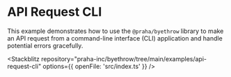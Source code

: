 
# API Request CLI <SourceCode href="https://github.com/praha-inc/byethrow/tree/main/examples/api-request-cli" />

This example demonstrates how to use the `@praha/byethrow` library to make an API request from a command-line interface (CLI) application and handle potential errors gracefully.

<Stackblitz
  repository="praha-inc/byethrow/tree/main/examples/api-request-cli"
  options={{ openFile: 'src/index.ts' }}
/>
